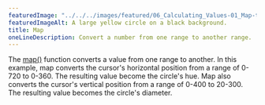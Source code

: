 ---
featuredImage: "../../../images/featured/06_Calculating_Values-01_Map-thumbnail.png"
featuredImageAlt: A large yellow circle on a black background.
title: Map
oneLineDescription: Convert a number from one range to another range.
---

The
<a href="/reference/p5/map/" target="_blank">map()</a>
function converts a value from one range to another. In this example, map
converts the cursor's horizontal position from a range of 0-720 to 0-360.
The resulting value become the circle's hue. Map also converts the cursor's
vertical position from a range of 0-400 to 20-300. The resulting value
becomes the circle's diameter.